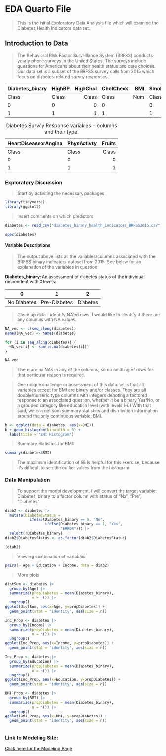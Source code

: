 # EDA Quarto File

> This is the initial Exploratory Data Analysis file which will examine the Diabetes Health Indicators data set.

## Introduction to Data
> The Behavioral Risk Factor Surveillance System (BRFSS) conducts yearly phone surveys in the United States. The surveys include questions for Americans about their health status and care choices. Our data set is a subset of the BRFSS survey calls from 2015 which focus on diabetes-related survey responses.

| Diabetes_binary | HighBP | HighChol | CholCheck | BMI | Smoker | Stroke |
|-----------------|:-------|---------:|:----------|----:|:-------|-------:|
|      Class      | Class  |   Class  |   Class   | Num | Class  |  Class |
|        0        |   0    |     0    |     0     |     |   0    |    0   |
|        1        |   1    |     1    |     1     |     |   1    |    1   |

| HeartDiseaseorAngina | PhysActivty | Fruits |
|----------------------|:------------|-------:|
|         Class        |    Class    | Class  |
|           0          |      0      |   0    |
|           1          |      1      |   1    |

: Diabetes Survey Response variables - columns and their type.

### Exploratory Discussion

> Start by activiting the necessary packages

```r
library(tidyverse)
library(ggplot2)
```


> Insert comments on which predictors 

```r
diabetes <- read_csv("diabetes_binary_health_indicators_BRFSS2015.csv")

spec(diabetes)
```

#### Variable Descriptions

> The output above lists all the variables/columns associated with the BRFSS binary indicators dataset from 2015. See below for an explanation of the variables in question:

**Diabetes_binary**: An assessment of diabetes status of the individual respondent with 3 levels:

|         0       |      1       |     2    |
|:---------------:|:------------:|:--------:|
|   No Diabetes   | Pre-Diabetes | Diabetes |

> Clean up data - identify NA'ed rows. I would like to identify if there are any columns with NA values.

```r
NA_vec <- c(seq_along(diabetes))
names(NA_vec) <- names(diabetes)

for (i in seq_along(diabetes)) {
  NA_vec[i] <- sum(is.na(diabetes[i]))
}

NA_vec
```
> There are no NAs in any of the columns, so no omitting of rows for that particular reason is required.

> One unique challenge or assessment of this data set is that all variables except for BMI are binary and/or classes. They are all double/numeric type columns with integers denoting a factored response to an associated question, whether it be a binary Yes/No, or a grouped category like education level (with levels 1-6)
> With that said, we can get som summary statistics and distribution information around the only continuous variable: BMI.

```r
b <- ggplot(data = diabetes, aes(x=BMI))
b + geom_histogram(binwidth = 5) +
  labs(title = "BMI Histogram")
```

> Summary Statistics for BMI:

```r
summary(diabetes$BMI)
```

> The maximum identification of 98 is helpful for this exercise, because it's difficult to see the outlier values from the histogram.

### Data Manipulation

> To support the model development, I will convert the target variable: Diabetes_binary to a factor column with status of "No", "Pre", "Diabetes"

```r
diab2 <- diabetes |>
  mutate(DiabetesStatus = 
           ifelse(Diabetes_binary == 0, "No",
                  ifelse(Diabetes_binary == 1, "Yes",
                         "ERROR"))) |>
  select(!Diabetes_binary)
diab2$DiabetesStatus <- as.factor(diab2$DiabetesStatus)

(diab2)
```


> Viewing combination of variables

```r
pairs(~ Age + Education + Income, data = diab2)
```

> More plots

```r
distSum <- diabetes |>
  group_by(Age) |>
  summarize(propDiabetes = mean(Diabetes_binary),
            n = n()) |>
  ungroup()
ggplot(distSum, aes(x=Age, y=propDiabetes)) +
  geom_point(stat = "identity", aes(size = n))
```

```r
Inc_Prop <- diabetes |>
  group_by(Income) |>
  summarize(propDiabetes = mean(Diabetes_binary),
            n = n()) |>
  ungroup()
ggplot(Inc_Prop, aes(x=Income, y=propDiabetes)) +
  geom_point(stat = "identity", aes(size = n))
```

```r
Inc_Prop <- diabetes |>
  group_by(Education) |>
  summarize(propDiabetes = mean(Diabetes_binary),
            n = n()) |>
  ungroup()
ggplot(Inc_Prop, aes(x=Education, y=propDiabetes)) +
  geom_point(stat = "identity", aes(size = n))
```

```r
BMI_Prop <- diabetes |>
  group_by(BMI) |>
  summarize(propDiabetes = mean(Diabetes_binary),
            n = n()) |>
  ungroup()
ggplot(BMI_Prop, aes(x=BMI, y=propDiabetes)) +
  geom_point(stat = "identity", aes(size = n))
```


```r

```


### Link to Modeling Site:

[Click here for the Modeling Page](Modeling.html)